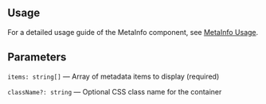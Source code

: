 

<Meta of={MetaInfoStories} />
<StoryTemplate>

## Usage

For a detailed usage guide of the MetaInfo component, see [MetaInfo Usage](https://github.com/gravity-ui/page-constructor/blob/main/memory-bank/usage/metaInfo.md).

## Parameters

`items: string[]` — Array of metadata items to display (required)

`className?: string` — Optional CSS class name for the container

</StoryTemplate>
